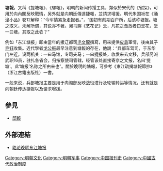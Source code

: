 '''塘報'''，又稱《提塘報》、《驛報》，明朝的新闻传播工具，類似於宋代的《省探》，可用於向內閣反映戰情，另外就是向朝廷傳達捷報，並請求增援。明代朱国祯在《涌潼小品》卷12解释：“今军情紧急走报者。”，“国初有刻期百户所，后该称塘报。塘之取义，未解所谓，其说亦不著。阅马塍《艺花记》云，凡花之蚤放者曰堂花，堂一曰塘，其取之此欤？”

例如「东江塘报」即由當年的援辽都司[[毛文龍|毛文龍]]撰寫，用來提供[[皮島|皮島]]軍情，後由其子[[毛钰|毛钰]]收集。近代學者[[戈公振|戈公振]]最早注意到塘報的存在，他說：“兵部车驾司，于东华门左近，设两机关：一曰马馆，专司夫马；一曰捷报处，收发来去文移，兵部另派武职16员，驻扎各省会，归按察使司管辖，经管该处直接寄京之文报，名曰‘提塘’。此‘塘报’名称之所由来也”。關於晚明的塘報，可參考《東江疏揭塘報節抄》（浙江古籍出版社）一書。

一般来说，兵部塘报主要是用于向阁部反映战役进行及轮输转运等情况，还有就是向朝廷传达捷报以及请求增援。

==參見==
* [[邸報|邸報]]

==外部連結==
* [https://web.archive.org/web/20070310223408/http://academic.mediachina.net/academic_zjlt_lw_view.jsp?id=3719 略论晚明东江塘报]

[[Category:明朝文化|Category:明朝文化]]
[[Category:明朝军事|Category:明朝军事]]
[[Category:中国报刊史|Category:中国报刊史]]
[[Category:中國古代政治制度|Category:中國古代政治制度]]